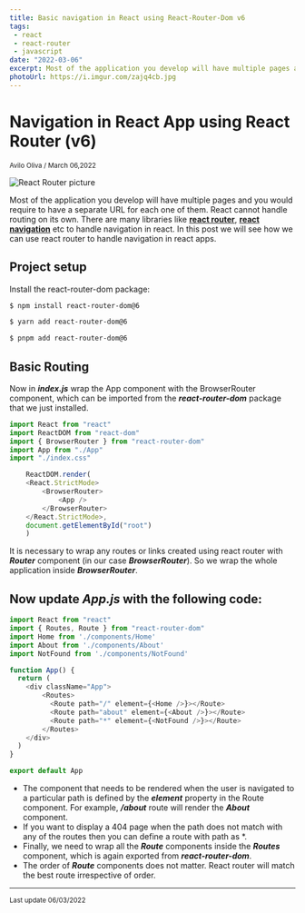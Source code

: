 ```yaml
---
title: Basic navigation in React using React-Router-Dom v6
tags: 
 - react
 - react-router
 - javascript
date: "2022-03-06"
excerpt: Most of the application you develop will have multiple pages and you would require to have a separate URL for each one of them.
photoUrl: https://i.imgur.com/zajq4cb.jpg
---
```


# Navigation in React App using React Router (v6)


<small className="ml-2 text-sm text-gray-700 dark:text-gray-300 mb-4">Avilo Oliva / March 06,2022</small>


![React Router picture](https://i.imgur.com/zajq4cb.jpg "React Router picture")


Most of the application you develop will have multiple pages and you would require to have a separate URL for each one of them.
React cannot handle routing on its own. There are many libraries like **[react router](https://reactrouter.com/)**, **[react navigation](https://reactnavigation.org/docs/web-support/)** etc to handle navigation in react. In this post we will see how we can use react router to handle navigation in react apps.


## Project setup


Install the react-router-dom package:

```md 
$ npm install react-router-dom@6
```
```md
$ yarn add react-router-dom@6
```
```md 
$ pnpm add react-router-dom@6
```


## Basic Routing


Now in ***index.js*** wrap the App component with the BrowserRouter component, which can be imported from the ***react-router-dom*** package that we just installed.


```js
import React from "react"
import ReactDOM from "react-dom"
import { BrowserRouter } from "react-router-dom"
import App from "./App"
import "./index.css"

    ReactDOM.render(
    <React.StrictMode>
        <BrowserRouter>
            <App />
        </BrowserRouter>
    </React.StrictMode>,
    document.getElementById("root")
    )
```


It is necessary to wrap any routes or links created using react router with ***Router*** component (in our case ***BrowserRouter***). So we wrap the whole application inside ***BrowserRouter***.


## Now update ***App.js*** with the following code:


```js
import React from "react"
import { Routes, Route } from "react-router-dom"
import Home from './components/Home'
import About from './components/About'
import NotFound from './components/NotFound'

function App() {
  return (
    <div className="App">
        <Routes>
          <Route path="/" element={<Home />}></Route>
          <Route path="about" element={<About />}></Route>
          <Route path="*" element={<NotFound />}></Route>
        </Routes>
    </div>
  )
}

export default App
```


* The component that needs to be rendered when the user is navigated to a particular path is defined by the ***element*** property in the Route component. For example, ***/about*** route will render the ***About*** component.
* If you want to display a 404 page when the path does not match with any of the routes then you can define a route with path as *.
* Finally, we need to wrap all the ***Route*** components inside the ***Routes*** component, which is again exported from ***react-router-dom***.
* The order of ***Route*** components does not matter. React router will match the best route irrespective of order.


****


<small className="ml-2 text-sm text-gray-700 dark:text-gray-300 mb-4">Last update 06/03/2022</small>
